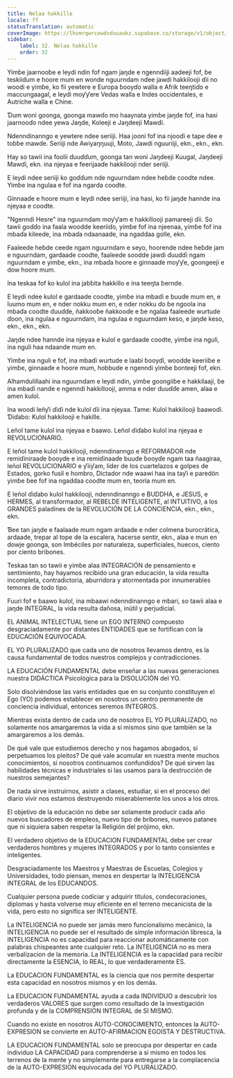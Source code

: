 ```yaml
---
title: Nelaa hakkille
locale: ff
statusTranslation: automatic
coverImage: https://lhvmrqwrcowdvduuaukz.supabase.co/storage/v1/object/public/strapi-uploads/small_cover-educacion-fundamental.webp-2d51a7828a2b1309555be27f7e2a61a0.webp
sidebar:
    label: 32. Nelaa hakkille
    order: 32
---
```

Yimɓe jaarnooɓe e leydi ndin fof ngam jaŋde e ngenndiiji aadeeji fof, ɓe teskiiɗum e hoore mum en wonde nguurndam ndee jawdi hakkilooji ɗii no woodi e yimɓe, ko fii yewtere e Europa ɓooyɗo walla e Afrik teeŋtiɗo e maccungaagal, e leydi moƴƴere Vedas walla e Indes occidentales, e Autriche walla e Chine.

Ɗum woni goonga, goonga mawɗo mo haaynata yimɓe jaŋde fof, ina hasi jaarnooɗo ndee yewa Jaŋde, Koleeji e Jaŋdeeji Mawɗi.

Ndenndinanngo e yewtere ndee seriiji. Haa jooni fof ina njooɗi e tape ɗee e toɓɓe mawɗe. Seriiji nde Awiyaŋŋuuji, Moto, Jawdi nguuriiji, ekn., ekn., ekn.

Hay so tawii ina foolii ɗuuɗɗum, goonga tan woni Jaŋdeeji Kuugal, Jaŋdeeji Mawɗi, ekn. ina njeyaa e feerijaaɗe hakkilooji nder seriiji.

E leydi ndee seriiji ko goɗɗum nde nguurndam ndee heɓde coodte ndee. Yimɓe ina ngulaa e fof ina ngarda coodte.

Ginnaaɗe e hoore mum e leydi ndee seriiji, ina hasi, ko fii jaŋde hannde ina njeyaa e coodte.

"Ngenndi Hesre" ina nguurndam moƴƴam e hakkillooji pamareeji ɗii. So tawii goɗɗo ina faala woodde keeriiɗo, yimɓe fof ina njeenaa, yimɓe fof ina mbaɗa kileede, ina mbaɗa ndaanaade, ina ngaddaa golle, ekn.

Faaleede heɓde ceede ngam nguurndam e seyo, hoorende ndee heɓde jam e nguurndam, gardaade coodte, faaleede soodde jawdi ɗuuɗɗi ngam nguurndam e yimɓe, ekn., ina mbaɗa hoore e ginnaaɗe moƴƴe, goongeeji e dow hoore mum.

Ina teskaa fof ko kulol ina jaɓɓita hakkillo e ina teeŋta ɓernde.

E leydi ndee kulol e gardaade coodte, yimɓe ina mbaɗi e buuɗe mum en, e luumo mum en, e nder nokku mum en, e nder nokku ɗo ɓe ngoola ina mbaɗa coodte ɗuuɗɗe, ñakkooɓe ñakkooɗe e ɓe ngalaa faaleede wurtude ɗoon, ina ngulaa e nguurndam, ina ngulaa e nguurndam keso, e jaŋde keso, ekn., ekn., ekn.

Jaŋde ndee hannde ina njeyaa e kulol e gardaade coodte, yimɓe ina nguli, ina nguli haa ndaande mum en.

Yimɓe ina nguli e fof, ina mbaɗi wurtude e laabi ɓooyɗi, woodde keeriiɓe e yimɓe, ginnaaɗe e hoore mum, hobbude e ngenndi yimɓe bonteeji fof, ekn.

Alhamdulillaahi ina nguurndam e leydi ndin, yimɓe goongiiɓe e hakkilaaji, ɓe ina mbaɗi nande e ngenndi hakkillooji, amma e nder ɗuuɗɗe amen, alaa e amen kulol.

Ina woodi leñƴi ɗiɗi nde kulol ɗii ina njeyaa. Tame: Kulol hakkilooji ɓaawoɗi. Ɗiɗabo: Kulol hakkilooji e hakille.

Leñol tame kulol ina njeyaa e ɓaawo. Leñol ɗiɗabo kulol ina njeyaa e REVOLUCIONARIO.

E leñol tame kulol hakkilooji, ndenndinanngo e REFORMADOR nde remiɗiniraaɗe ɓooyɗe e ina remiɗinaaɗe buuɗe ɓooyɗe ngam taa ñaagiraa, leñol REVOLUCIONARIO e ƴiiƴam, lider de los cuartelazos e golpes de Estados, gorko fusil e hombro, Dictador nde waawi haa ina taƴi e paredón yimɓe ɓee fof ina ngaddaa coodte mum en, teoría mum en.

E leñol ɗiɗabo kulol hakkilooji, ndenndinanngo e BUDDHA, e JESUS, e HERMES, al transformador, al REBELDE INTELIGENTE, al INTUITIVO, a los GRANDES paladines de la REVOLUCIÓN DE LA CONCIENCIA, ekn., ekn., ekn.

Ɓee tan jaŋde e faalaade mum ngam ardaade e nder colmena burocrática, ardaade, trepar al tope de la escalera, hacerse sentir, ekn., alaa e mun en dowje goonga, son Imbéciles por naturaleza, superficiales, huecos, ciento por ciento bribones.

Teskaa tan so tawii e yimɓe alaa INTEGRACIÓN de pensamiento e sentimiento, hay hayamos recibido una gran educación, la vida resulta incompleta, contradictoria, aburridora y atormentada por innumerables temores de todo tipo.

Fuuri fof e ɓaawo kulol, ina mbaawi ndenndinanngo e mbari, so tawii alaa e jaŋde INTEGRAL, la vida resulta dañosa, inútil y perjudicial.

EL ANIMAL INTELECTUAL tiene un EGO INTERNO compuesto desgraciadamente por distantes ENTIDADES que se fortifican con la EDUCACIÓN EQUIVOCADA.

EL YO PLURALIZADO que cada uno de nosotros llevamos dentro, es la causa fundamental de todos nuestros complejos y contradicciones.

LA EDUCACIÓN FUNDAMENTAL debe enseñar a las nuevas generaciones nuestra DIDÁCTICA Psicológica para la DISOLUCIÓN del YO.

Solo disolviéndose las varis entidades que en su conjunto constituyen el Ego (YO) podemos establecer en nosotros un centro permanente de conciencia individual, entonces seremos INTEGROS.

Mientras exista dentro de cada uno de nosotros EL YO PLURALIZADO, no solamente nos amargaremos la vida a sí mismos sino que también se la amargaremos a los demás.

De qué vale que estudiemos derecho y nos hagamos abogados, si perpetuamos los pleitos? De qué vale acumular en nuestra mente muchos conocimientos, si nosotros continuamos confundidos? De qué sirven las habilidades técnicas e industriales si las usamos para la destrucción de nuestros semejantes?

De nada sirve instruirnos, asistir a clases, estudiar, si en el proceso del diario vivir nos estamos destruyendo miserablemente los unos a los otros.

El objetivo de la educación no debe ser solamente producir cada año nuevos buscadores de empleos, nuevo tipo de bribones, nuevos patanes que ni siquiera saben respetar la Religión del prójimo, ekn.

El verdadero objetivo de la EDUCACION FUNDAMENTAL debe ser crear verdaderos hombres y mujeres INTEGRADOS y por lo tanto consientes e inteligentes.

Desgraciadamente los Maestros y Maestras de Escuelas, Colegios y Universidades, todo piensan, menos en despertar la INTELIGENCIA INTEGRAL de los EDUCANDOS.

Cualquier persona puede codiciar y adquirir títulos, condecoraciones, diplomas y hasta volverse muy eficiente en el terreno mecanicista de la vida, pero esto no significa ser INTELIGENTE.

La INTELIGENCIA no puede ser jamás mero funcionalismo mecánico, la INTELIGENCIA no puede ser el resultado de simple información libresca, la INTELIGENCIA no es capacidad para reaccionar automáticamente con palabras chispeantes ante cualquier reto. La INTELIGENCIA no es mera verbalizacion de la memoria. La INTELIGENCIA es la capacidad para recibir directamente la ESENCIA, lo REAL, lo que verdaderamente ES.

La EDUCACION FUNDAMENTAL es la ciencia que nos permite despertar esta capacidad en nosotros mismos y en los demás.

La EDUCACION FUNDAMENTAL ayuda a cada INDIVIDUO a descubrir los verdaderos VALORES que surgen como resultado de la investigación profunda y de la COMPRENSION INTEGRAL de SI MISMO.

Cuando no existe en nosotros AUTO-CONOCIMIENTO, entonces la AUTO-EXPRESION se convierte en AUTO-AFIRMACION EGOISTA Y DESTRUCTIVA.

LA EDUCACION FUNDAMENTAL solo se preocupa por despertar en cada individuo LA CAPACIDAD para comprenderse a si mismo en todos los terrenos de la mente y no simplemente para entregarse a la complacencia de la AUTO-EXPRESION equivocada del YO PLURALIZADO.

